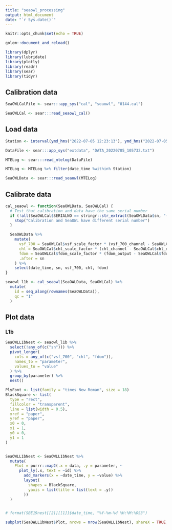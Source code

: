 ```yaml
---
title: "seaowl_processing"
output: html_document
date: "`r Sys.date()`"
---
```


```r
knitr::opts_chunk$set(echo = TRUE)

golem::document_and_reload()

library(dplyr)
library(lubridate)
library(plotly)
library(readr)
library(sear)
library(tidyr)
```

## Calibration data

```r
SeaOWLCalFile <- sear:::app_sys("cal", "seaowl", "0144.cal")

SeaOWLCal <- sear:::read_seaowl_cal()
```

## Load data

```r
Station <- interval(ymd_hms("2022-07-05 12:23:13"), ymd_hms("2022-07-05 12:23:15"))

DataFile <- sear:::app_sys("extdata", "DATA_20220705_105732.txt")

MTELog <- sear:::read_mtelog(DataFile)

MTELog <- MTELog %>% filter(date_time %within% Station)

SeaOWLData <- sear:::read_seaowl(MTELog)
```

## Calibrate data

```r
cal_seaowl <- function(SeaOWLData, SeaOWLCal) {
  # Test that calibration and data have the same serial number
  if (!all(SeaOWLCal$SERIALNO == stringr::str_extract(SeaOWLData$sn, "(?<=-).*"))) {
    stop("Calibration and SeaOWL have different serial number")
  }

  SeaOWLData %>%
    mutate(
      vsf_700 = SeaOWLCal$vsf_scale_factor * (vsf_700_channel - SeaOWLCal$vsf_dark_count),
      chl = SeaOWLCal$chl_scale_factor * (chl_channel - SeaOWLCal$chl_dark_count),
      fdom = SeaOWLCal$fdom_scale_factor * (fdom_output - SeaOWLCal$fdom_dark_count),
      .after = sn
    ) %>%
    select(date_time, sn, vsf_700, chl, fdom)
}

seaowl_l1b <- cal_seaowl(SeaOWLData, SeaOWLCal) %>%
  mutate(
    id = seq_along(rownames(SeaOWLData)),
    qc = "1"
  )
```

## Plot data

### L1b

```r
SeaOWLL1bNest <- seaowl_l1b %>%
  select(!any_of(c("sn"))) %>%
  pivot_longer(
    cols = any_of(c("vsf_700", "chl", "fdom")),
    names_to = "parameter",
    values_to = "value"
  ) %>%
  group_by(parameter) %>%
  nest()

PlyFont <- list(family = "times New Roman", size = 18)
BlackSquare <- list(
  type = "rect",
  fillcolor = "transparent",
  line = list(width = 0.5),
  xref = "paper",
  yref = "paper",
  x0 = 0,
  x1 = 1,
  y0 = 0,
  y1 = 1
)


SeaOWLL1bNest <- SeaOWLL1bNest %>%
  mutate(
    Plot = purrr::map2(.x = data, .y = parameter, ~
      plot_ly(.x, text = ~id) %>%
        add_markers(x = ~date_time, y = ~value) %>%
        layout(
          shapes = BlackSquare,
          yaxis = list(title = list(text = .y))
        ))
  )


# format(SBE19nest[[2]][[1]]$date_time, "%Y-%m-%d %H:%M:%OS3")

subplot(SeaOWLL1bNest$Plot, nrows = nrow(SeaOWLL1bNest), shareX = TRUE, titleY = TRUE)
```

